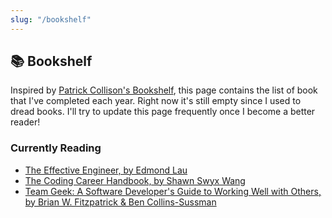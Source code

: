 ```yaml
---
slug: "/bookshelf"
---
```


## 📚 Bookshelf

Inspired by [Patrick Collison's Bookshelf](https://patrickcollison.com/bookshelf), this page contains the list of book that I've completed each year.
Right now it's still empty since I used to dread books. I'll try to update this page frequently once I become a better reader!

### Currently Reading

- [The Effective Engineer, by Edmond Lau](http://www.effectiveengineer.com/)
- [The Coding Career Handbook, by Shawn Swyx Wang](https://www.learninpublic.org/)
- [Team Geek: A Software Developer's Guide to Working Well with Others, by Brian W. Fitzpatrick & Ben Collins-Sussman](https://www.amazon.com/Team-Geek-Software-Developers-Working/dp/1449302440)
